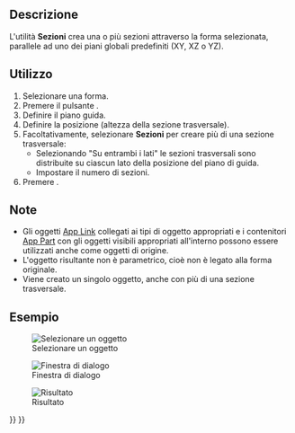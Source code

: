 <languages/>

{{Docnav/it
|[[Part_Section/it|Seziona]]
|[[Part_Offset/it|Offset 3D]]
|[[Part_Workbench/it|Part]]
|IconL=Part_Section.svg
|IconR=Part_Offset.svg
|IconC=Workbench_Part.svg
}}

{{GuiCommand/it
|Name=Part SectionCross
|Name/it=Part Sezioni
|MenuLocation=Parte → Sezioni...
|Workbenches=[[Part_Workbench/it|Part]]
|SeeAlso=[[Part_Section/it|Seziona]]
}}

<span id="Description"></span>
==Descrizione==

L'utilità '''Sezioni''' crea una o più sezioni attraverso la forma selezionata, parallele ad uno dei piani globali predefiniti (XY, XZ o YZ).

<span id="Usage"></span>
==Utilizzo==

# Selezionare una forma.
# Premere il pulsante {{Button|[[File:Part_CrossSections.svg|24px]] '''Sezioni...'''}}.
# Definire il piano guida.
# Definire la posizione (altezza della sezione trasversale).
# Facoltativamente, selezionare '''Sezioni''' per creare più di una sezione trasversale:
#* Selezionando "Su entrambi i lati" le sezioni trasversali sono distribuite  su ciascun lato della posizione del piano di guida.
#* Impostare il numero di sezioni.
# Premere {{Button|OK}}.

<span id="Notes"></span>
==Note==

* Gli oggetti [[App_Link/it|App Link]] collegati ai tipi di oggetto appropriati e i contenitori [[App_Part/it|App Part]] con gli oggetti visibili appropriati all'interno possono essere utilizzati anche come oggetti di origine. {{Version/it|0.20}}
* L'oggetto risultante non è parametrico, cioè non è legato alla forma originale.
* Viene creato un singolo oggetto, anche con più di una sezione trasversale.

<span id="Example"></span>
==Esempio==

[[Image:SectionCross1.png|Selezionare un oggetto]]

[[Image:SectionCross2.png|Finestra di dialogo]]

[[Image:SectionCross3.png|Risultato]]


{{Docnav/it
|[[Part_Section/it|Seziona]]
|[[Part_Offset/it|Offset 3D]]
|[[Part_Workbench/it|Part]]
|IconL=Part_Section.svg
|IconR=Part_Offset.svg
|IconC=Workbench_Part.svg
}}

{{Part_Tools_navi{{#translation:}}}}
{{Userdocnavi{{#translation:}}}}